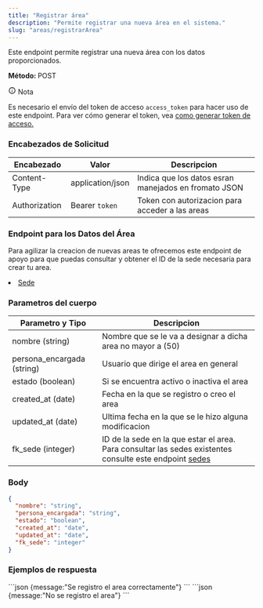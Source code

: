 ```yaml
---
title: "Registrar área"
description: "Permite registrar una nueva área en el sistema."
slug: "areas/registrarArea"
---
```



Este endpoint permite registrar una nueva área con los datos proporcionados.

<p> 
<strong>Método: </strong><span class="sl-badge caution small astro-avdet4wd">POST</span>
</p>

<Tabs>
  <TabItem label="Endpoint">
    <ApiEndpoint url={`${API_BASE_URL}/areas`} />
  </TabItem>
</Tabs>

<aside aria-label="Nota" class="starlight-aside starlight-aside--note"> <p class="starlight-aside__title" aria-hidden="true"> <svg aria-hidden="true" class="starlight-aside__icon astro-c6vsoqas" width="16" height="16" viewBox="0 0 24 24" fill="currentColor" style="--sl-icon-size: 1em;"><path d="M12 11a1 1 0 0 0-1 1v4a1 1 0 0 0 2 0v-4a1 1 0 0 0-1-1Zm.38-3.92a1 1 0 0 0-.76 0 1 1 0 0 0-.33.21 1.15 1.15 0 0 0-.21.33 1 1 0 0 0 .21 1.09c.097.088.209.16.33.21A1 1 0 0 0 13 8a1.05 1.05 0 0 0-.29-.71 1 1 0 0 0-.33-.21ZM12 2a10 10 0 1 0 0 20 10 10 0 0 0 0-20Zm0 18a8 8 0 1 1 0-16.001A8 8 0 0 1 12 20Z"></path></svg> Nota </p> 
Es necesario el envío del token de acceso <code>access_token</code> para hacer uso de este endpoint. Para ver cómo generar el token, vea <a href="/usuarios/login">como generar token de acceso.</a></aside>

<h3>Encabezados de Solicitud</h3>

| Encabezado | Valor | Descripcion
|----------|-------| -------
| Content-Type | application/json | Indica que los datos esran manejados en fromato JSON
| Authorization |  Bearer `token` | Token con autorizacion para acceder a las areas

<h3>Endpoint para los Datos del Área</h3>

Para agilizar la creacion de nuevas areas te ofrecemos este endpoint de apoyo para que puedas consultar y obtener el ID de la sede necesaria para crear tu area.
<li><a href="/sedes/listarSedes">Sede</a></li>


<h3>Parametros del cuerpo</h3>

| Parametro y Tipo | Descripcion
|----------|--------
| nombre (string) |  Nombre que se le va a designar a dicha area no mayor a (50)
| persona_encargada (string) | Usuario que dirige el area en general
| estado (boolean) | Si se encuentra activo o inactiva el area
| created_at (date) | Fecha en la que se registro o creo el area
| updated_at (date) | Ultima fecha en la que se le hizo alguna modificacion
| fk_sede (integer) |  ID de la sede en la que estar el area. Para consultar las sedes existentes consulte este endpoint <a href="/sedes/listarSedes">sedes</a>


### Body

```json
{
  "nombre": "string",
  "persona_encargada": "string",
  "estado": "boolean",
  "created_at": "date",
  "updated_at": "date",
  "fk_sede": "integer"
}
```

<h3>Ejemplos de respuesta</h3>

<Tabs>
  <TabItem label="Status 201">
  ```json
  {message:"Se registro el area correctamente"}
  ```
  </TabItem>

  <TabItem label="Status 400">
  ```json
  {message:"No se registro el area"}
  ```
  </TabItem>
</Tabs>
